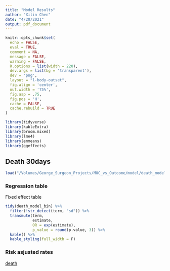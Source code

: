 ```yaml
---
title: "Model Results"
author: "Xilin Chen"
date: "4/20/2021"
output: pdf_document
---
```


```r
knitr::opts_chunk$set(
  echo = FALSE,
  eval = TRUE,
  comment = NA,
  message = FALSE,
  warning = FALSE,
  R.options = list(width = 220),
  dev.args = list(bg = 'transparent'),
  dev = 'png',
  layout = "l-body-outset",
  fig.align = 'center',
  out.width = '75%',
  fig.asp = .75,
  fig.pos = 'H',
  cache = FALSE, 
  cache.rebuild = TRUE
)

library(tidyverse)
library(kableExtra)
library(broom.mixed)
library(lme4)
library(emmeans)
library(ggeffects)
```

## Death 30days

```r
load("/Volumes/George_Surgeon_Projects/MOC_vs_Outcome/model/death_model_bin.rdata")
```

### Regression table

Fixed effect table
```r
tidy(death_model_bin) %>%
  filter(!str_detect(term, "sd")) %>% 
  transmute(term,
            estimate,
            OR = exp(estimate),
            p_value = round(p.value, 3)) %>% 
  kable() %>% 
  kable_styling(full_width = F)
```


### Risk asjusted rates

[death](images/adjusted_outcome_rates_death.png)





